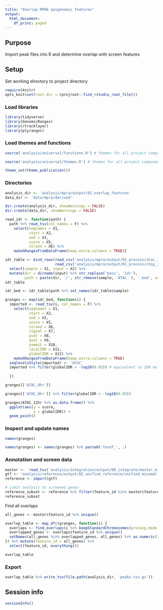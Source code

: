 ```yaml
---
title: "Overlap MPRA epigenomic features"
output:
  html_document:
    df_print: paged
---
```


## Purpose
Import peak files into R and determine overlap with screen features

## Setup 
Set working directory to project directory
```r
require(knitr)
opts_knit$set(root.dir = rprojroot::find_rstudio_root_file())
```

### Load libraries
```r
library(tidyverse)
library(GenomicRanges)
library(rtracklayer)
library(plyranges)
```

### Load themes and functions
```r
source('analysis/universal/functions.R') # themes for all project components

source('analysis/universal/themes.R') # themes for all project components

theme_set(theme_publication())
```

### Directories
```r
analysis_dir <- 'analysis/mpra/output/02_overlap_features'
data_dir <- 'data/mpra/derived'

dir.create(analysis_dir, showWarnings = FALSE)
dir.create(data_dir, showWarnings = FALSE)
```

```r
read_idr <- function(path) {
  path %>% read_tsv(col_names = F) %>% 
    select(seqnames = X1,
           start = X2,
           end = X3,
           score = X5,
           strand = X6) %>% 
    makeGRangesFromDataFrame(keep.extra.columns = TRUE)}
```

```r
idr_table <- bind_rows(read_csv('analysis/mpra/output/01_process/atac_idr_table.csv', col_names = F) %>% mutate(X1 = paste('ATAC_', X1, sep = '')),
                       read_csv('analysis/mpra/output/01_process/chip_idr_table.csv', col_names = F)) %>% 
  select(sample = X1, input = X2) %>% 
  mutate(dir = dirname(input) %>% str_replace('macs', 'idr'),
         path = paste(dir, '/', str_remove(sample, 'ATAC_'), '.bed', sep = '')) 
idr_table
```

```r
idr_bed <- idr_table$path %>% set_names(idr_table$sample)

granges <- map(idr_bed, function(i) {
  imported <- read_tsv(i, col_names = F) %>% 
    select(seqnames = X1,
           start = X2,
           end = X3,
           score = X5,
           strand = X6,
           signal = X7,
           pval = X8,
           qval = X9,
           summit = X10,
           localIDR = X11,
           globalIDR = X12) %>% 
    makeGRangesFromDataFrame(keep.extra.columns = TRUE)
  seqlevelsStyle(imported) <- 'UCSC'
  imported %>% filter(globalIDR > -log10(0.05)) # equivalent to IDR multiple-testing corrected pval 0.05
  
  })


```

```r
granges[['ATAC_0hr']]
```

```r
granges[['ATAC_0hr']] %>% filter(globalIDR > -log10(0.05))
```

```r
granges$ATAC_12hr %>% as.data.frame() %>% 
  ggplot(aes(y = score,
             x = globalIDR)) + 
  geom_point()
```

### Inspect and update names
```r
names(granges)
```

```r
names(granges) <- names(granges) %>% paste0('Yosef_', .)
```

### Annotation and screen data
```r
master <-  read_tsv('analysis/integration/output/00_integrate/master_minimal.tsv.gz')
gtf <- 'analysis/reference/output/02_unified_reference/unified_minimal.gtf'
reference <- import(gtf)

# Limit analysis to screened genes
reference_subset <- reference %>% filter(feature_id %in% master$feature_id)
reference_subset
```

Find all overlaps
```r
all_genes <- master$feature_id %>% unique()

overlap_table <- map_dfc(granges, function(i) {
  overlaps <- find_overlaps(i %>% keepStandardChromosomes(pruning.mode = 'coarse'), reference_subset, maxgap = 1000)
  overlapped_genes <- overlaps$feature_id %>% unique()
  setNames(all_genes %in% overlapped_genes, all_genes) %>% as.numeric()
}) %>% mutate(feature_id = all_genes) %>% 
  select(feature_id, everything())

overlap_table

```

### Export
```r
overlap_table %>% write_tsv(file.path(analysis_dir, 'peaks.tsv.gz'))
```

## Session info
```r
sessionInfo()
```


